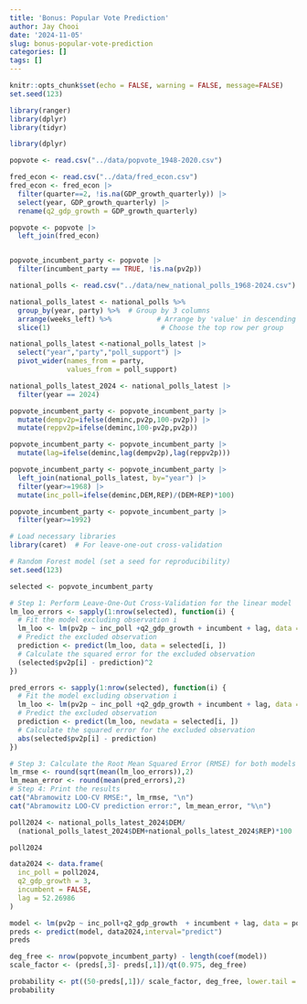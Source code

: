 ```yaml
---
title: 'Bonus: Popular Vote Prediction'
author: Jay Chooi
date: '2024-11-05'
slug: bonus-popular-vote-prediction
categories: []
tags: []
---
```


```r
knitr::opts_chunk$set(echo = FALSE, warning = FALSE, message=FALSE)
set.seed(123)

library(ranger)
library(dplyr)
library(tidyr)
```


```r
library(dplyr)

popvote <- read.csv("../data/popvote_1948-2020.csv")

fred_econ <- read.csv("../data/fred_econ.csv")
fred_econ <- fred_econ |>
  filter(quarter==2, !is.na(GDP_growth_quarterly)) |>
  select(year, GDP_growth_quarterly) |>
  rename(q2_gdp_growth = GDP_growth_quarterly)

popvote <- popvote |>
  left_join(fred_econ)


popvote_incumbent_party <- popvote |>
  filter(incumbent_party == TRUE, !is.na(pv2p))
```

```r
national_polls <- read.csv("../data/new_national_polls_1968-2024.csv")

national_polls_latest <- national_polls %>%
  group_by(year, party) %>%  # Group by 3 columns
  arrange(weeks_left) %>%           # Arrange by 'value' in descending order
  slice(1)                           # Choose the top row per group

national_polls_latest <-national_polls_latest |>
  select("year","party","poll_support") |>
  pivot_wider(names_from = party,
              values_from = poll_support)

national_polls_latest_2024 <- national_polls_latest |>
  filter(year == 2024)

popvote_incumbent_party <- popvote_incumbent_party |>
  mutate(dempv2p=ifelse(deminc,pv2p,100-pv2p)) |>
  mutate(reppv2p=ifelse(deminc,100-pv2p,pv2p))

popvote_incumbent_party <- popvote_incumbent_party |>
  mutate(lag=ifelse(deminc,lag(dempv2p),lag(reppv2p)))

popvote_incumbent_party <- popvote_incumbent_party |>
  left_join(national_polls_latest, by="year") |>
  filter(year>=1968) |>
  mutate(inc_poll=ifelse(deminc,DEM,REP)/(DEM+REP)*100)


```

```r
popvote_incumbent_party <- popvote_incumbent_party |>
  filter(year>=1992)
```



```r
# Load necessary libraries
library(caret)  # For leave-one-out cross-validation

# Random Forest model (set a seed for reproducibility)
set.seed(123)

selected <- popvote_incumbent_party

# Step 1: Perform Leave-One-Out Cross-Validation for the linear model
lm_loo_errors <- sapply(1:nrow(selected), function(i) {
  # Fit the model excluding observation i
  lm_loo <- lm(pv2p ~ inc_poll +q2_gdp_growth + incumbent + lag, data = selected[-i, ])
  # Predict the excluded observation
  prediction <- predict(lm_loo, data = selected[i, ])
  # Calculate the squared error for the excluded observation
  (selected$pv2p[i] - prediction)^2
})

pred_errors <- sapply(1:nrow(selected), function(i) {
  # Fit the model excluding observation i
  lm_loo <- lm(pv2p ~ inc_poll +q2_gdp_growth + incumbent + lag, data = selected[-i, ])
  # Predict the excluded observation
  prediction <- predict(lm_loo, newdata = selected[i, ])
  # Calculate the squared error for the excluded observation
  abs(selected$pv2p[i] - prediction)
})

# Step 3: Calculate the Root Mean Squared Error (RMSE) for both models
lm_rmse <- round(sqrt(mean(lm_loo_errors)),2)
lm_mean_error <- round(mean(pred_errors),2)
# Step 4: Print the results
cat("Abramowitz LOO-CV RMSE:", lm_rmse, "\n")
cat("Abramowitz LOO-CV prediction error:", lm_mean_error, "%\n")
```

```r
poll2024 <- national_polls_latest_2024$DEM/
  (national_polls_latest_2024$DEM+national_polls_latest_2024$REP)*100

poll2024

data2024 <- data.frame(
  inc_poll = poll2024,
  q2_gdp_growth = 3,
  incumbent = FALSE,
  lag = 52.26986
)
```

```r
model <- lm(pv2p ~ inc_poll+q2_gdp_growth  + incumbent + lag, data = popvote_incumbent_party)
preds <- predict(model, data2024,interval="predict")
preds
```

```r
deg_free <- nrow(popvote_incumbent_party) - length(coef(model))
scale_factor <- (preds[,3]- preds[,1])/qt(0.975, deg_free)

probability <- pt((50-preds[,1])/ scale_factor, deg_free, lower.tail = TRUE)
probability
```



